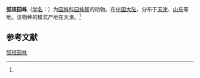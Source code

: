 {{Speciesbox
| name = 弧斑园蛛
| status = 
| status_system = 
| image = 
| genus = Araneus
| species = arcopictus
| authority = (Schenkel, 1953)<ref name='id13475'>{{cite web| url =http://www.bioinfo.cn/db05/BjdwSpecies.php?action=view&id=13475| title =弧斑园蛛| work =《中国动物物种编目数据库》| publisher =中国科学院微生物研究所| author =中国科学院动物研究所| accessdate =2009-04-28| deadurl =yes| archiveurl =https://web.archive.org/web/20160305073417/http://www.bioinfo.cn/db05/BjdwSpecies.php?action=view&id=13475| archivedate =2016-03-05}}</ref>
}}

'''弧斑园蛛'''（[[学名|学名]]：{{lang|la|''Araneus arcopictus''}}）为[[园蛛科|园蛛科]][[园蛛属|园蛛属]]的动物。在[[中国大陆|中国大陆]]，分布于[[天津|天津]]、[[山东|山东]]等地。该物种的模式产地在天津。<ref name='id13475'/>

== 参考文献 ==
{{reflist}}

{{Wikispecies|Araneus arcopictus}}

[[Category:园蛛属|弧斑园蛛]]


{{蜘蛛小作品}}